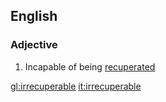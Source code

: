 ==English==

===Adjective===
{{infl|en|adjective}}

# Incapable of being [[recuperate]]d

[[gl:irrecuperable]]
[[it:irrecuperable]]